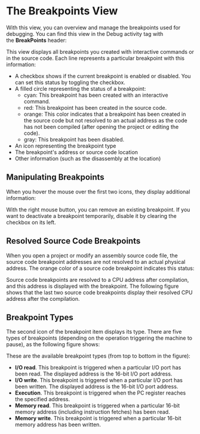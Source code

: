 
# The Breakpoints View

With this view, you can overview and manage the breakpoints used for debugging. You can find this view in the Debug activity tag with the **BreakPoints** header:

<ClickableImage src="/images/working-with-ide/bp-view.png" width={384} />

This view displays all breakpoints you created with interactive commands or in the source code. Each line represents a particular breakpoint with this information:
- A checkbox shows if the current breakpoint is enabled or disabled. You can set this status by toggling the checkbox.
- A filled circle representing the status of a breakpoint:
  - cyan: This breakpoint has been created with an interactive command.
  - red: This breakpoint has been created in the source code.
  - orange: This color indicates that a breakpoint has been created in the source code but not resolved to an actual address as the code has not been compiled (after opening the project or editing the code).
  - gray: This breakpoint has been disabled.
- An icon representing the breakpoint type
- The breakpoint's address or source code location
- Other information (such as the disassembly at the location)

## Manipulating Breakpoints

When you hover the mouse over the first two icons, they display additional information:

<ClickableImage src="/images/working-with-ide/bp-explain.png" width={384} />

With the right mouse button, you can remove an existing breakpoint. If you want to deactivate a breakpoint temporarily, disable it by clearing the checkbox on its left.

## Resolved Source Code Breakpoints

When you open a project or modify an assembly source code file, the source code breakpoint addresses are not resolved to an actual physical address. The orange color of a source code breakpoint indicates this status:

<ClickableImage src="/images/working-with-ide/bp-not-resolved.png" width={384} />

Source code breakpoints are resolved to a CPU address after compilation, and this address is displayed with the breakpoint. The following figure shows that the last two source code breakpoints display their resolved CPU address after the compilation.

<ClickableImage src="/images/working-with-ide/bp-resolved.png" width={384} />

## Breakpoint Types

The second icon of the breakpoint item displays its type. There are five types of breakpoints (depending on the operation triggering the machine to pause), as the following figure shows:

<ClickableImage src="/images/working-with-ide/bp-types.png" width={128} />

These are the available breakpoint types (from top to bottom in the figure):
- **I/O read**. This breakpoint is triggered when a particular I/O port has been read. The displayed address is the 16-bit I/O port address.
- **I/O write**. This breakpoint is triggered when a particular I/O port has been written. The displayed address is the 16-bit I/O port address.
- **Execution**. This breakpoint is triggered when the PC register reaches the specified address.
- **Memory read**. This breakpoint is triggered when a particular 16-bit memory address (including instruction fetches) has been read. 
- **Memory write**. This breakpoint is triggered when a particular 16-bit memory address has been written. 
